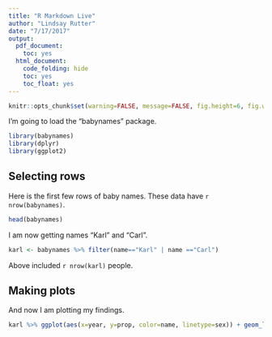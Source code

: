 ```yaml
---
title: "R Markdown Live"
author: "Lindsay Rutter"
date: "7/17/2017"
output:
  pdf_document:
    toc: yes
  html_document:
    code_folding: hide
    toc: yes
    toc_float: yes
---
```


```r
knitr::opts_chunk$set(warning=FALSE, message=FALSE, fig.height=6, fig.width=12)
```

I'm going to load the "babynames" package.

```r
library(babynames)
library(dplyr)
library(ggplot2)
```

## Selecting rows

Here is the first few rows of baby names. These data have `r nrow(babynames)`.

```r
head(babynames)
```

<!--
Here's a comment from HTML that gets hidden
-->

I am now getting names "Karl" and "Carl".

```r
karl <- babynames %>% filter(name=="Karl" | name =="Carl")
```

Above included `r nrow(karl)` people.

## Making plots

And now I am plotting my findings.

```r
karl %>% ggplot(aes(x=year, y=prop, color=name, linetype=sex)) + geom_line()
```